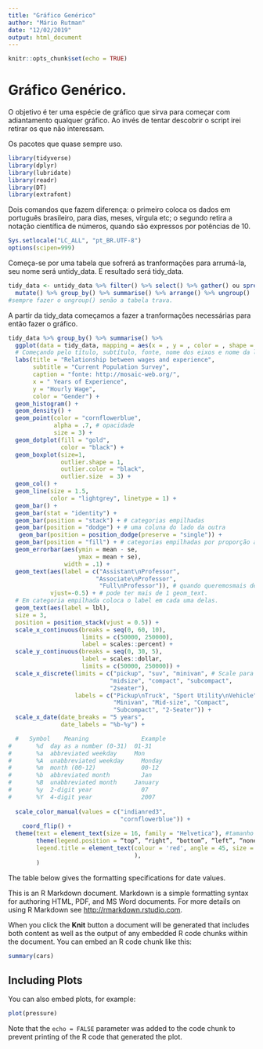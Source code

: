 ```yaml
---
title: "Gráfico Genérico"
author: "Mário Rutman"
date: "12/02/2019"
output: html_document
---
```


```r
knitr::opts_chunk$set(echo = TRUE)
```

# Gráfico Genérico.
O objetivo é ter uma espécie de gráfico que sirva para começar com adiantamento qualquer gráfico.
Ao invés de tentar descobrir o script irei retirar os que não interessam.

Os pacotes que quase sempre uso.
```r
library(tidyverse)
library(dplyr)
library(lubridate)
library(readr)
library(DT)
library(extrafont)
```

Dois comandos que fazem diferença: o primeiro coloca os dados em português brasileiro, para dias, meses, vírgula etc; o segundo retira a notação científica de números, quando são expressos por potências de 10.
```r
Sys.setlocale("LC_ALL", "pt_BR.UTF-8")
options(scipen=999)
```

Começa-se por uma tabela que sofrerá as tranformações para arrumá-la, seu nome será untidy_data. E resultado será tidy_data.
```r
tidy_data <- untidy_data %>% filter() %>% select() %>% gather() ou spread() %>% 
  mutate() %>% group_by() %>% summarise() %>% arrange() %>% ungroup()
#sempre fazer o ungroup() senão a tabela trava.
```

A partir da tidy_data começamos a fazer a tranformações necessárias para então fazer o gráfico.
```r
tidy_data %>% group_by() %>% summarise() %>% 
  ggplot(data = tidy_data, mapping = aes(x = , y = , color = , shape = , size =)) + # agrupamento de uma variável representada por cor.
  # Começando pelo título, subtítulo, fonte, nome dos eixos e nome da legenda.
  labs(title = "Relationship between wages and experience",
       subtitle = "Current Population Survey",
       caption = "fonte: http://mosaic-web.org/",
       x = " Years of Experience",
       y = "Hourly Wage",
       color = "Gender") +
  geom_histogram() +
  geom_density() +
  geom_point(color = "cornflowerblue", 
             alpha = .7, # opacidade
             size = 3) +
  geom_dotplot(fill = "gold", 
               color = "black") +
  geom_boxplot(size=1,
               outlier.shape = 1,
               outlier.color = "black",
               outlier.size  = 3) +
  geom_col() +
  geom_line(size = 1.5, 
            color = "lightgrey", linetype = 1) +
  geom_bar() +
  geom_bar(stat = "identity") +
  geom_bar(position = "stack") + # categorias empilhadas
  geom_bar(position = "dodge") + # uma coluna do lado da outra
   geom_bar(position = position_dodge(preserve = "single")) + 
  geom_bar(position = "fill") + # categorias empilhadas por proporção até 100%.
  geom_errorbar(aes(ymin = mean - se, 
                    ymax = mean + se), 
                width = .1) + 
  geom_text(aes(label = c("Assistant\nProfessor",
                         "Associate\nProfessor",
                          "Full\nProfessor")), # quando queremosmais de uma linha.
            vjust=-0.5) + # pode ter mais de 1 geom_text.
  # Em categoria empilhada coloca o label em cada uma delas.
  geom_text(aes(label = lbl), 
  size = 3, 
  position = position_stack(vjust = 0.5)) + 
  scale_x_continuous(breaks = seq(0, 60, 10),
                     limits = c(50000, 250000),
                     label = scales::percent) +
  scale_y_continuous(breaks = seq(0, 30, 5),
                     label = scales::dollar,
                     limits = c(50000, 250000)) +
  scale_x_discrete(limits = c("pickup", "suv", "minivan", # Scale para categorias.
                             "midsize", "compact", "subcompact", 
                             "2seater"),
                   labels = c("Pickup\nTruck", "Sport Utility\nVehicle", 
                              "Minivan", "Mid-size", "Compact", 
                              "Subcompact", "2-Seater")) + 
  scale_x_date(date_breaks = "5 years",
               date_labels = "%b-%y") + 

  #   Symbol	Meaning	              Example
#       %d	day as a number (0-31)	01-31
#       %a	abbreviated weekday	    Mon
#       %A	unabbreviated weekday	  Monday
#       %m	month (00-12)	          00-12
#       %b	abbreviated month	      Jan
#       %B	unabbreviated month	    January
#       %y	2-digit year	          07
#       %Y	4-digit year	          2007
  
  scale_color_manual(values = c("indianred3", 
                                "cornflowerblue")) +
    coord_flip() +
  theme(text = element_text(size = 16, family = "Helvetica"), #tamanho e tipo de letra
        theme(legend.position = “top”, “right”, “bottom”, “left”, “none”,
        legend.title = element_text(colour = 'red', angle = 45, size = 10, hjust = 3, vjust = 7, face = 'italic',
                                    ),
        )
```

The table below gives the formatting specifications for date values.



This is an R Markdown document. Markdown is a simple formatting syntax for authoring HTML, PDF, and MS Word documents. For more details on using R Markdown see <http://rmarkdown.rstudio.com>.

When you click the **Knit** button a document will be generated that includes both content as well as the output of any embedded R code chunks within the document. You can embed an R code chunk like this:

```r
summary(cars)
```

## Including Plots

You can also embed plots, for example:

```r
plot(pressure)
```

Note that the `echo = FALSE` parameter was added to the code chunk to prevent printing of the R code that generated the plot.
